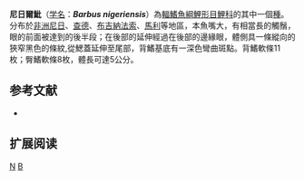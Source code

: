 {{Speciesbox 
| taxon = Barbus nigeriensis
| image = Barbus nigeriensis.jpg
| status = LC
| status_system = IUCN3.1
| authority = [[Boulenger|Boulenger]], 1903
| synonyms = *''Puntius nigeriensis''<br /><small>Boulenger, 1903</small>
}}

'''尼日爾魮'''（[[学名|学名]]：'''''Barbus nigeriensis'''''）為[[輻鰭魚綱|輻鰭魚綱]][[鯉形目|鯉形目]][[鯉科|鯉科]]的其中一個[[種|種]]。分布於[[非洲|非洲]][[尼日|尼日]]、[[查德|查德]]、[[布吉納法索|布吉納法索]]、[[馬利|馬利]]等地區，本魚嘴大，有相當長的觸鬚，眼的前面被達到的後半段；在後部的延伸經過在後部的邊緣眼，體側具一條縱向的狹窄黑色的條紋,從鰓蓋延伸至尾部，背鰭基底有一深色彎曲斑點。背鰭軟條11枚；臀鰭軟條8枚，體長可達5公分。

== 参考文献 ==
*{{FishBase_species|genus=Barbus|species=nigeriensis|year=2011|month=12}}

== 扩展阅读 ==
{{refbegin}}
{{wikispecies-inline|Barbus nigeriensis|尼日爾魮}}
{{refend}}
{{Taxonbar|from=Q2301906}}

[[Category:魮屬|N]]
[[Category:1903年描述的魚類|B]]

{{魚類小作品}}